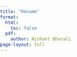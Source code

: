 ```yaml
---
title: "Resume"
format:
  html:
    toc: false
  pdf:
    author: Nishant Bharali
page-layout: full
---
```



```{=html}
<body style="position:fixed; top:0; left:0; bottom:0; right:0; width:100%; height:100%; border:none; margin:0; padding:0; overflow:hidden; z-index:999999;" href="Resume2.pdf" title="Resume"></body>
```